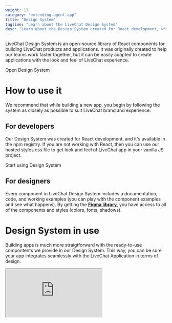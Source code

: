 ```yaml
---
weight: 13
category: "extending-agent-app"
title: "Design System"
tagline: "Learn about the LiveChat Design System"
desc: "Learn about the Design System created for React development, which is available in the npm registry."
---
```


LiveChat Design System is an open-source library of React components for building LiveChat products and applications. It was originally created to help our teams work faster together, but it can be easily adapted to create applications with the look and feel of LiveChat experience.

<SectionLink href="https://github.com/livechat/design-system">Open Design System</SectionLink>

# How to use it

We recommend that while building a new app, you begin by following the system as closely as possible to suit LiveChat brand and experience.

## For developers

Our Design System was created for React development, and it's available in the npm registry. If you are not working with React, then you can use our hosted styles.css file to get look and feel of LiveChat app in your vanilla JS project.

<SectionLink href="https://github.com/livechat/design-system">
  Start using Design System
</SectionLink>

## For designers

Every component in LiveChat Design System includes a documentation, code, and working examples (you can play with the component examples and see what happens). By getting the <a href="https://www.figma.com/file/2pFu80PXO5A2tfyrAGnx91/Product-Components?node-id=27%3A0&t=8QPMi2ZdqDdHFSpy-1" target="_blank" rel="noopener noreferrer">**Figma library**</a>, you have access to all of the components and styles (colors, fonts, shadows).

# Design System in use

Building apps is much more straigtforward with the ready-to-use compontents we provide in our Design System. This way, you can be sure your app integrates seamlessly with the LiveChat Application in terms of design.

<iframe
     src="https://codesandbox.io/embed/form-kz2lw?fontsize=14&hidenavigation=1&theme=dark&view=preview"
     style={{width: "100%", height: "770px", borderTop: 0, borderLeft: 0, borderBottom: 0, borderRight: "1px solid rgb(4, 4, 4)", borderRadius: "4px", overflow: "hidden" }}
></iframe>
